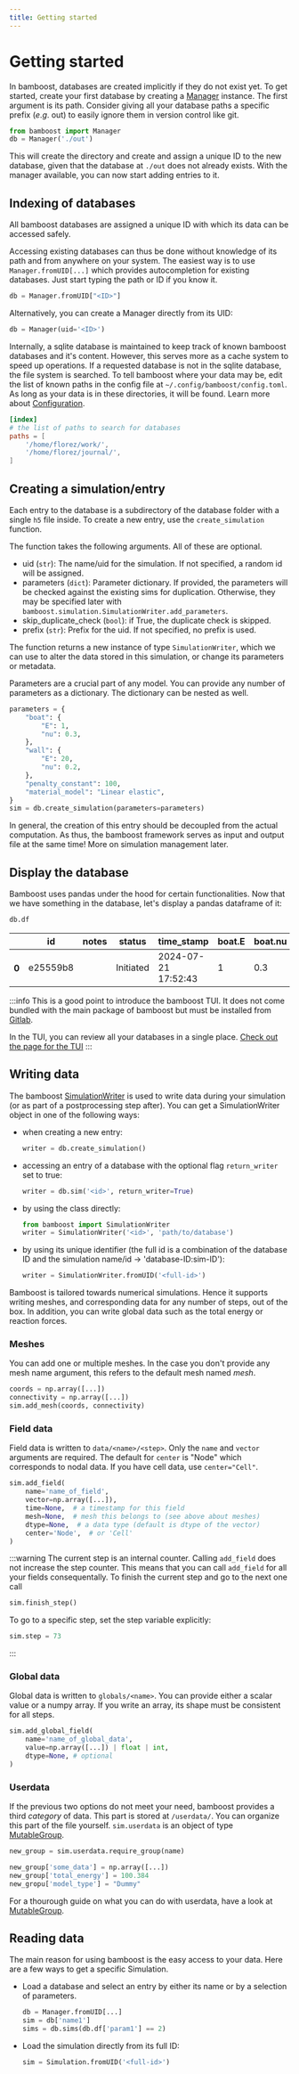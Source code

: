 ```yaml
---
title: Getting started
---
```


# Getting started

In bamboost, databases are created implicitly if they do not exist yet.
To get started, create your first database by creating a [Manager](Manager) instance. The
first argument is its path. Consider giving all your database paths a specific
prefix ($e.g.$ out) to easily ignore them in version control like git.

```python filename="Creating a database"
from bamboost import Manager
db = Manager('./out')
```

This will create the directory and create and assign a unique ID to the new
database, given that the database at `./out` does not already exists.
With the manager available, you can now start adding entries to it.

## Indexing of databases

All bamboost databases are assigned a unique ID with which its data can be
accessed safely.

Accessing existing databases can thus be done without knowledge of its path and
from anywhere on your system. The easiest way is to use `Manager.fromUID[...]`
which provides autocompletion for existing databases. Just start typing the path
or ID if you know it.

```python
db = Manager.fromUID["<ID>"]
```

Alternatively, you can create a Manager directly from its UID:

```python
db = Manager(uid='<ID>')
```

Internally, a sqlite database is maintained to keep track of known bamboost
databases and it's content. However, this serves more as a cache system to speed
up operations. If a requested database is not in the sqlite database, the file
system is searched. To tell bamboost where your data may be, edit the list of
known paths in the config file at `~/.config/bamboost/config.toml`. As long as
your data is in these directories, it will be found. Learn more about
[Configuration](Configuration).

```toml
[index]
# the list of paths to search for databases
paths = [
    '/home/florez/work/',
    '/home/florez/journal/',
]
```

## Creating a simulation/entry

Each entry to the database is a subdirectory of the database folder with a
single `h5` file inside. To create a new entry, use the `create_simulation`
function.

The function takes the following arguments. All of these are optional.

- uid (`str`): The name/uid for the simulation. If not specified, a random id will
  be assigned.
- parameters (`dict`): Parameter dictionary. If provided, the parameters will be
  checked against the existing sims for duplication. Otherwise, they may be
  specified later with `bamboost.simulation.SimulationWriter.add_parameters`.
- skip_duplicate_check (`bool`): if True, the duplicate check is skipped.
- prefix (`str`): Prefix for the uid. If not specified, no prefix is used.

The function returns a new instance of type `SimulationWriter`, which we can use
to alter the data stored in this simulation, or change its parameters or
metadata.

Parameters are a crucial part of any model. You can provide any number of
parameters as a dictionary. The dictionary can be nested as well.

```python filename="Creating a new entry in a database"
parameters = {
    "boat": {
        "E": 1,
        "nu": 0.3,
    },
    "wall": {
        "E": 20,
        "nu": 0.2,
    },
    "penalty_constant": 100,
    "material_model": "Linear elastic",
}
sim = db.create_simulation(parameters=parameters)
```

In general, the creation of this entry should be decoupled from the actual
computation. As thus, the bamboost framework serves as input and output file
at the same time! More on simulation management later.

## Display the database

Bamboost uses pandas under the hood for certain functionalities. Now that we
have something in the database, let's display a pandas dataframe of it:

```python
db.df
```

<div>
<table>
 <thead>
   <tr style={{textAlign: "right"}}>
     <th></th>
     <th>id</th>
     <th>notes</th>
     <th>status</th>
     <th>time_stamp</th>
     <th>boat.E</th>
     <th>boat.nu</th>
     <th>material_model</th>
     <th>penalty_constant</th>
     <th>processors</th>
     <th>wall.E</th>
     <th>wall.nu</th>
   </tr>
 </thead>
 <tbody>
   <tr>
     <th>0</th>
     <td>e25559b8</td>
     <td></td>
     <td>Initiated</td>
     <td>2024-07-21 17:52:43</td>
     <td>1</td>
     <td>0.3</td>
     <td>Linear elastic</td>
     <td>100</td>
     <td>1</td>
     <td>20</td>
     <td>0.2</td>
   </tr>
 </tbody>
</table>
</div>

:::info
This is a good point to introduce the bamboost TUI. It does not come bundled
with the main package of bamboost but must be installed from
[Gitlab](https://gitlab.com/zrlf/bamboost-tui).

In the TUI, you can review all your databases in a single place. [Check out the page for the TUI](/docs/documentation/guides/TUI)
:::

## Writing data

The bamboost [SimulationWriter](/docs/autoDocs/simulation_writer#simulationwriter) is used to write data during your simulation (or as part of a
postprocessing step after). You can get a SimulationWriter object in one of the
following ways:

- when creating a new entry:
  ```python
  writer = db.create_simulation()
  ```
- accessing an entry of a database with the optional flag `return_writer` set to
  true:
  ```python
  writer = db.sim('<id>', return_writer=True)
  ```
- by using the class directly:
  ```python
  from bamboost import SimulationWriter
  writer = SimulationWriter('<id>', 'path/to/database')
  ```
- by using its unique identifier (the full id is a combination of the database
  ID and the simulation name/id → 'database-ID:sim-ID'):
  ```python
  writer = SimulationWriter.fromUID('<full-id>')
  ```

Bamboost is tailored towards numerical simulations. Hence it supports writing
meshes, and corresponding data for any number of steps, out of the box.
In addition, you can write global data such as the total energy or reaction
forces.

### Meshes

You can add one or multiple meshes. In the case you don't provide any mesh name
argument, this refers to the default mesh named _mesh_.

```python filename='Add a mesh'
coords = np.array([...])
connectivity = np.array([...])
sim.add_mesh(coords, connectivity)
```

### Field data

Field data is written to `data/<name>/<step>`. Only the `name` and `vector`
arguments are required. The default for `center` is "Node" which corresponds to
nodal data. If you have cell data, use `center="Cell"`.

```python filename='Add field data'
sim.add_field(
    name='name_of_field',
    vector=np.array([...]),
    time=None,  # a timestamp for this field
    mesh=None,  # mesh this belongs to (see above about meshes)
    dtype=None,  # a data type (default is dtype of the vector)
    center='Node',  # or 'Cell'
)
```

:::warning
The current step is an internal counter. Calling `add_field` does not increase
the step counter. This means that you can call `add_field` for all your fields
consequentally. To finish the current step and go to the next one call

```python
sim.finish_step()
```

To go to a specific step, set the step variable explicitly:

```python
sim.step = 73
```

:::

### Global data

Global data is written to `globals/<name>`. You can provide either a scalar
value or a numpy array. If you write an array, its shape must be consistent for
all steps.

```python filename='Add global data'
sim.add_global_field(
    name='name_of_global_data',
    value=np.array([...]) | float | int,
    dtype=None, # optional
)
```

### Userdata

If the previous two options do not meet your need, bamboost provides a third
_category_ of data. This part is stored at `/userdata/`. You can organize this
part of the file yourself. `sim.userdata` is an object of type
[MutableGroup](/docs/autoDocs/common/hdf_pointer#mutablegroup).

```python filename='Adding a subgroup'
new_group = sim.userdata.require_group(name)
```

```python filename='Adding an array or a single value'
new_group['some_data'] = np.array([...])
new_group['total_energy'] = 100.384
new_gropu['model_type'] = "Dummy"
```

For a thourough guide on what you can do with userdata, have a look at
[MutableGroup](/docs/autoDocs/common/hdf_pointer#mutablegroup).

## Reading data

The main reason for using bamboost is the easy access to your data. Here are a
few ways to get a specific Simulation.

- Load a database and select an entry by either its name or by a selection of
  parameters.
  ```python
  db = Manager.fromUID[...]
  sim = db['name1']
  sims = db.sims(db.df['param1'] == 2)
  ```
- Load the simulation directly from its full ID:
  ```python
  sim = Simulation.fromUID('<full-id>')
  ```
